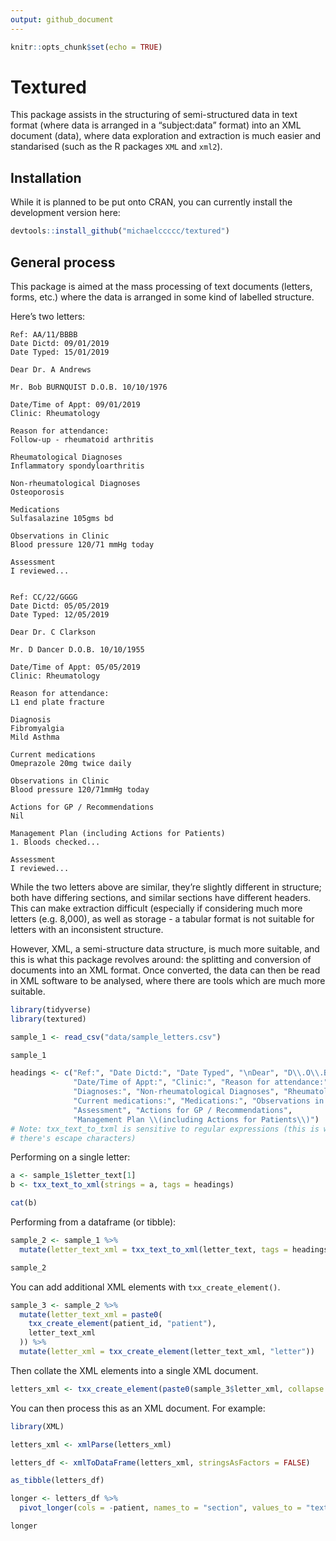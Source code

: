 ```yaml
---
output: github_document
---
```


```r
knitr::opts_chunk$set(echo = TRUE)
```

# Textured

This package assists in the structuring of semi-structured data in text format (where data is arranged in a "subject:data" format) into an XML document (<subject>data</subject>), where data exploration and extraction is much easier and standarised (such as the R packages `XML` and `xml2`).

## Installation

While it is planned to be put onto CRAN, you can currently install the development version here:

```r
devtools::install_github("michaelccccc/textured")
```

## General process

This package is aimed at the mass processing of text documents (letters, forms, etc.) where the data is arranged in some kind of labelled structure.

Here's two letters:

```
Ref: AA/11/BBBB
Date Dictd: 09/01/2019
Date Typed: 15/01/2019

Dear Dr. A Andrews

Mr. Bob BURNQUIST D.O.B. 10/10/1976

Date/Time of Appt: 09/01/2019
Clinic: Rheumatology

Reason for attendance:
Follow-up - rheumatoid arthritis

Rheumatological Diagnoses
Inflammatory spondyloarthritis

Non-rheumatological Diagnoses
Osteoporosis

Medications
Sulfasalazine 105gms bd

Observations in Clinic
Blood pressure 120/71 mmHg today

Assessment
I reviewed...

```

```

Ref: CC/22/GGGG
Date Dictd: 05/05/2019
Date Typed: 12/05/2019

Dear Dr. C Clarkson

Mr. D Dancer D.O.B. 10/10/1955

Date/Time of Appt: 05/05/2019
Clinic: Rheumatology

Reason for attendance:
L1 end plate fracture

Diagnosis
Fibromyalgia
Mild Asthma

Current medications
Omeprazole 20mg twice daily

Observations in Clinic
Blood pressure 120/71mmHg today

Actions for GP / Recommendations
Nil

Management Plan (including Actions for Patients)
1. Bloods checked...

Assessment
I reviewed...
```

While the two letters above are similar, they're slightly different in structure; both have differing sections, and similar sections have different headers. This can make extraction difficult (especially if considering much more letters (e.g. 8,000), as well as storage - a tabular format is not suitable for letters with an inconsistent structure.

However, XML, a semi-structure data structure, is much more suitable, and this is what this package revolves around: the splitting and conversion of documents into an XML format. Once converted, the data can then be read in XML software to be analysed, where there are tools which are much more suitable.

```r
library(tidyverse)
library(textured)
```

```r
sample_1 <- read_csv("data/sample_letters.csv")

sample_1
```

```r
headings <- c("Ref:", "Date Dictd:", "Date Typed", "\nDear", "D\\.O\\.B\\.",
              "Date/Time of Appt:", "Clinic:", "Reason for attendance:",
              "Diagnoses:", "Non-rheumatological Diagnoses", "Rheumatological Diagnoses",
              "Current medications:", "Medications:", "Observations in Clinic",
              "Assessment", "Actions for GP / Recommendations",
              "Management Plan \\(including Actions for Patients\\)")
# Note: txx_text_to_txml is sensitive to regular expressions (this is why
# there's escape characters)
```

Performing on a single letter:

```r
a <- sample_1$letter_text[1]
b <- txx_text_to_xml(strings = a, tags = headings)
```

```r
cat(b)
```

Performing from a dataframe (or tibble):
```r
sample_2 <- sample_1 %>%
  mutate(letter_text_xml = txx_text_to_xml(letter_text, tags = headings))

sample_2
```


You can add additional XML elements with `txx_create_element()`.
```r
sample_3 <- sample_2 %>%
  mutate(letter_text_xml = paste0(
    txx_create_element(patient_id, "patient"),
    letter_text_xml
  )) %>%
  mutate(letter_xml = txx_create_element(letter_text_xml, "letter"))
```


Then collate the XML elements into a single XML document.
```r
letters_xml <- txx_create_element(paste0(sample_3$letter_xml, collapse = ""), "root")
```


You can then process this as an XML document. For example:
```r
library(XML)
```

```r
letters_xml <- xmlParse(letters_xml)

letters_df <- xmlToDataFrame(letters_xml, stringsAsFactors = FALSE)

as_tibble(letters_df)
```

```r
longer <- letters_df %>%
  pivot_longer(cols = -patient, names_to = "section", values_to = "text")

longer
```



